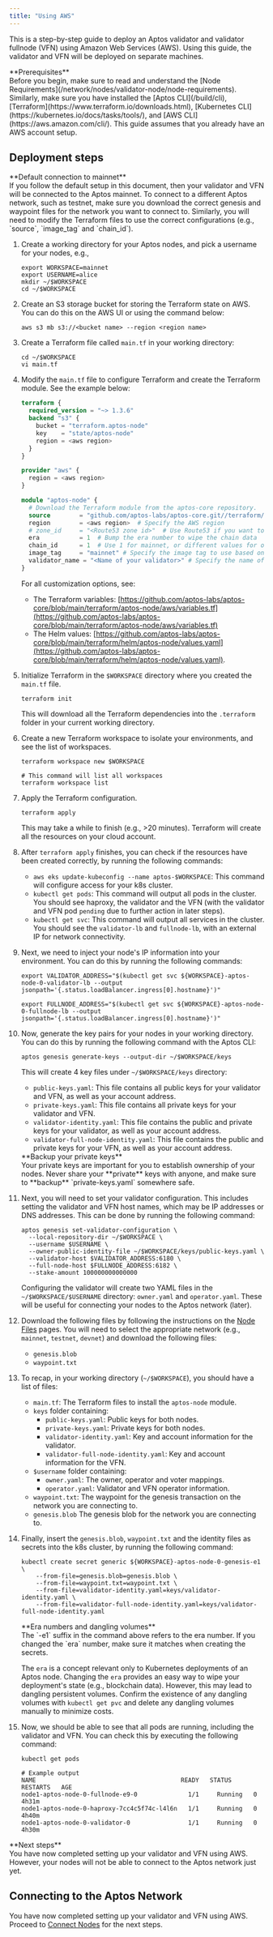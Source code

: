 ```yaml
---
title: "Using AWS"
---
```







This is a step-by-step guide to deploy an Aptos validator and validator fullnode (VFN) using Amazon Web Services (AWS). Using this guide,
the validator and VFN will be deployed on separate machines.

<Aside type="caution">
  **Prerequisites**<br />
  Before you begin, make sure to read and understand the [Node Requirements](/network/nodes/validator-node/node-requirements). Similarly, make sure you have
  installed the [Aptos CLI](/build/cli),
  [Terraform](https://www.terraform.io/downloads.html),
  [Kubernetes CLI](https://kubernetes.io/docs/tasks/tools/),
  and [AWS CLI](https://aws.amazon.com/cli/). This guide assumes that you already have an AWS account setup.
</Aside>

## Deployment steps

<Aside type="note">
  **Default connection to mainnet**<br />
  If you follow the default setup in this document, then your validator and VFN will be connected to the Aptos mainnet.
  To connect to a different Aptos network, such as testnet, make sure you download the correct genesis and waypoint
  files for the network you want to connect to. Similarly, you will need to modify the Terraform files to use the
  correct configurations (e.g., `source`, `image_tag` and `chain_id`).
</Aside>

1. Create a working directory for your Aptos nodes, and pick a username for your nodes, e.g.,

   ```shellscript filename="Terminal"
   export WORKSPACE=mainnet
   export USERNAME=alice
   mkdir ~/$WORKSPACE
   cd ~/$WORKSPACE
   ```

2. Create an S3 storage bucket for storing the Terraform state on AWS. You can do this on the AWS UI or using the
   command below:

   ```shellscript filename="Terminal"
   aws s3 mb s3://<bucket name> --region <region name>
   ```

3. Create a Terraform file called `main.tf` in your working directory:

   ```shellscript filename="Terminal"
   cd ~/$WORKSPACE
   vi main.tf
   ```

4. Modify the `main.tf` file to configure Terraform and create the Terraform module. See the example below:

   ```terraform filename="main.tf"
   terraform {
     required_version = "~> 1.3.6"
     backend "s3" {
       bucket = "terraform.aptos-node"
       key    = "state/aptos-node"
       region = <aws region>
     }
   }

   provider "aws" {
     region = <aws region>
   }

   module "aptos-node" {
     # Download the Terraform module from the aptos-core repository.
     source        = "github.com/aptos-labs/aptos-core.git//terraform/aptos-node/aws"
     region        = <aws region>  # Specify the AWS region
     # zone_id     = "<Route53 zone id>"  # Use Route53 if you want to use DNS
     era           = 1  # Bump the era number to wipe the chain data
     chain_id      = 1  # Use 1 for mainnet, or different values for other networks.
     image_tag     = "mainnet" # Specify the image tag to use based on the network
     validator_name = "<Name of your validator>" # Specify the name of your validator
   }
   ```

   For all customization options, see:

   - The Terraform variables: [https://github.com/aptos-labs/aptos-core/blob/main/terraform/aptos-node/aws/variables.tf](https://github.com/aptos-labs/aptos-core/blob/main/terraform/aptos-node/aws/variables.tf)
   - The Helm values: [https://github.com/aptos-labs/aptos-core/blob/main/terraform/helm/aptos-node/values.yaml](https://github.com/aptos-labs/aptos-core/blob/main/terraform/helm/aptos-node/values.yaml).

5. Initialize Terraform in the `$WORKSPACE` directory where you created the `main.tf` file.

   ```shellscript filename="Terminal"
   terraform init
   ```

   This will download all the Terraform dependencies into the `.terraform` folder in your current working directory.

6. Create a new Terraform workspace to isolate your environments, and see the list of workspaces.

   ```shellscript filename="Terminal"
   terraform workspace new $WORKSPACE

   # This command will list all workspaces
   terraform workspace list
   ```

7. Apply the Terraform configuration.

   ```shellscript filename="Terminal"
   terraform apply
   ```

   This may take a while to finish (e.g., &gt;20 minutes). Terraform will create all the resources on your cloud account.

8. After `terraform apply` finishes, you can check if the resources have been created correctly, by running the following commands:

   - `aws eks update-kubeconfig --name aptos-$WORKSPACE`: This command will configure access for your k8s cluster.
   - `kubectl get pods`: This command will output all pods in the cluster. You should see haproxy, the
     validator and the VFN (with the validator and VFN pod `pending` due to further action in later steps).
   - `kubectl get svc`: This command will output all services in the cluster. You should see the
     `validator-lb` and `fullnode-lb`, with an external IP for network connectivity.

9. Next, we need to inject your node&apos;s IP information into your environment. You can do this by running the following commands:

   ```shellscript filename="Terminal"
   export VALIDATOR_ADDRESS="$(kubectl get svc ${WORKSPACE}-aptos-node-0-validator-lb --output jsonpath='{.status.loadBalancer.ingress[0].hostname}')"

   export FULLNODE_ADDRESS="$(kubectl get svc ${WORKSPACE}-aptos-node-0-fullnode-lb --output jsonpath='{.status.loadBalancer.ingress[0].hostname}')"
   ```

10. Now, generate the key pairs for your nodes in your working directory. You can do this by running
    the following command with the Aptos CLI:

    ```shellscript filename="Terminal"
    aptos genesis generate-keys --output-dir ~/$WORKSPACE/keys
    ```

    This will create 4 key files under `~/$WORKSPACE/keys` directory:

    - `public-keys.yaml`: This file contains all public keys for your validator and VFN, as well as your account address.
    - `private-keys.yaml`: This file contains all private keys for your validator and VFN.
    - `validator-identity.yaml`: This file contains the public and private keys for your validator, as well as your account address.
    - `validator-full-node-identity.yaml`: This file contains the public and private keys for your VFN, as well as your account address.

    <Aside type="caution">
      **Backup your private keys**<br />
      Your private keys are important for you to establish ownership of your nodes. Never share your **private** keys with anyone,
      and make sure to **backup** `private-keys.yaml` somewhere safe.
    </Aside>

11. Next, you will need to set your validator configuration. This includes setting the validator and VFN host names,
    which may be IP addresses or DNS addresses. This can be done by running the following command:

    ```shellscript filename="Terminal"
    aptos genesis set-validator-configuration \
      --local-repository-dir ~/$WORKSPACE \
      --username $USERNAME \
      --owner-public-identity-file ~/$WORKSPACE/keys/public-keys.yaml \
      --validator-host $VALIDATOR_ADDRESS:6180 \
      --full-node-host $FULLNODE_ADDRESS:6182 \
      --stake-amount 100000000000000
    ```

    Configuring the validator will create two YAML files in the `~/$WORKSPACE/$USERNAME` directory: `owner.yaml` and
    `operator.yaml`. These will be useful for connecting your nodes to the Aptos network (later).

12. Download the following files by following the instructions on the [Node Files](/network/nodes/configure/node-files-all-networks) pages.
    You will need to select the appropriate network (e.g., `mainnet`, `testnet`, `devnet`) and download the following files:

    - `genesis.blob`
    - `waypoint.txt`

13. To recap, in your working directory (`~/$WORKSPACE`), you should have a list of files:

    - `main.tf`: The Terraform files to install the `aptos-node` module.
    - `keys` folder containing:
      - `public-keys.yaml`: Public keys for both nodes.
      - `private-keys.yaml`: Private keys for both nodes.
      - `validator-identity.yaml`: Key and account information for the validator.
      - `validator-full-node-identity.yaml`: Key and account information for the VFN.
    - `$username` folder containing:
      - `owner.yaml`: The owner, operator and voter mappings.
      - `operator.yaml`: Validator and VFN operator information.
    - `waypoint.txt`: The waypoint for the genesis transaction on the network you are connecting to.
    - `genesis.blob` The genesis blob for the network you are connecting to.

14. Finally, insert the `genesis.blob`, `waypoint.txt` and the identity files as secrets into the k8s cluster,
    by running the following command:

    ```shellscript filename="Terminal"
    kubectl create secret generic ${WORKSPACE}-aptos-node-0-genesis-e1 \
        --from-file=genesis.blob=genesis.blob \
        --from-file=waypoint.txt=waypoint.txt \
        --from-file=validator-identity.yaml=keys/validator-identity.yaml \
        --from-file=validator-full-node-identity.yaml=keys/validator-full-node-identity.yaml
    ```

    <Aside type="caution">
      **Era numbers and dangling volumes**<br />
      The `-e1` suffix in the command above refers to the era number. If you changed the `era` number, make sure it matches
      when creating the secrets.

      The `era` is a concept relevant only to Kubernetes deployments of an Aptos node.
      Changing the `era` provides an easy way to wipe your deployment&apos;s state (e.g., blockchain data). However, this may
      lead to dangling persistent volumes. Confirm the existence of any dangling volumes with `kubectl get pvc`
      and delete any dangling volumes manually to minimize costs.
    </Aside>

15. Now, we should be able to see that all pods are running, including the validator and VFN. You can check this by
    executing the following command:

    ```shellscript filename="Terminal"
    kubectl get pods

    # Example output
    NAME                                        READY   STATUS    RESTARTS   AGE
    node1-aptos-node-0-fullnode-e9-0              1/1     Running   0          4h31m
    node1-aptos-node-0-haproxy-7cc4c5f74c-l4l6n   1/1     Running   0          4h40m
    node1-aptos-node-0-validator-0                1/1     Running   0          4h30m
    ```

<Aside type="caution">
  **Next steps**<br />
  You have now completed setting up your validator and VFN using AWS. However, your nodes will not be able to connect
  to the Aptos network just yet.
</Aside>

## Connecting to the Aptos Network

You have now completed setting up your validator and VFN using AWS. Proceed to [Connect Nodes](/network/nodes/validator-node/connect-nodes) for the next steps.
